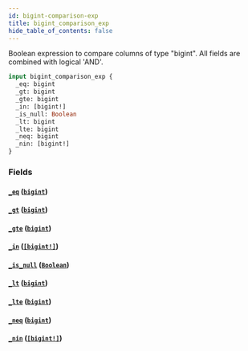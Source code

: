 ```yaml
---
id: bigint-comparison-exp
title: bigint_comparison_exp
hide_table_of_contents: false
---
```


Boolean expression to compare columns of type "bigint". All fields are combined with logical 'AND'.

```graphql
input bigint_comparison_exp {
  _eq: bigint
  _gt: bigint
  _gte: bigint
  _in: [bigint!]
  _is_null: Boolean
  _lt: bigint
  _lte: bigint
  _neq: bigint
  _nin: [bigint!]
}
```

### Fields

#### [`_eq`](#) ([`bigint`](../scalars/bigint))

#### [`_gt`](#) ([`bigint`](../scalars/bigint))

#### [`_gte`](#) ([`bigint`](../scalars/bigint))

#### [`_in`](#) ([`[bigint!]`](../scalars/bigint))

#### [`_is_null`](#) ([`Boolean`](../scalars/boolean))

#### [`_lt`](#) ([`bigint`](../scalars/bigint))

#### [`_lte`](#) ([`bigint`](../scalars/bigint))

#### [`_neq`](#) ([`bigint`](../scalars/bigint))

#### [`_nin`](#) ([`[bigint!]`](../scalars/bigint))
